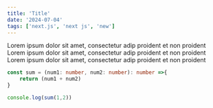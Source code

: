 ```yaml
---
title: 'Title'
date: '2024-07-04'
tags: ['next.js', 'next js', 'new']
---
```

Lorem ipsum dolor sit amet, consectetur adip proident et non proident
Lorem ipsum dolor sit amet, consectetur adip proident et non proident
Lorem ipsum dolor sit amet, consectetur adip proident et non proident

```ts
const sum = (num1: number, num2: number): number =>{
    return (num1 + num2)
}

console.log(sum(1,2))

```
